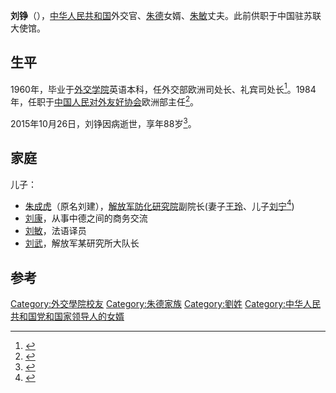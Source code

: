 '''刘铮'''（{{bd|1927年|2月|2015年|10月26日}}），[[中华人民共和国|中华人民共和国]]外交官、[[朱德|朱德]]女婿、[[朱敏_(语言学教授)|朱敏]]丈夫。此前供职于中国驻苏联大使馆。

==生平==
1960年，毕业于[[外交学院|外交学院]]英语本科，任外交部欧洲司处长、礼宾司处长<ref>{{cite news|title=朱德女婿刘铮披露76年岳父突然染病早逝真相|url=http://news.ifeng.com/history/zhongguoxiandaishi/detail_2011_02/26/4867398_3.shtml|accessdate=2015-04-01|newspaper=凤凰网|archive-date=2015-04-02|archive-url=https://web.archive.org/web/20150402190431/http://news.ifeng.com/history/zhongguoxiandaishi/detail_2011_02/26/4867398_3.shtml|dead-url=no}}</ref>。1984年，任职于[[中国人民对外友好协会|中国人民对外友好协会]]欧洲部主任<ref>{{cite news|title=《环球人物》：朱总司令的平民女儿 她是电影《红樱桃》中主人公的原型，从国统区“孤儿”到德国集中营战俘，朱敏这辈子历尽磨难|url=http://politics.people.com.cn/GB/1026/6164993.html|accessdate=2015-04-01|newspaper=人民网|archive-date=2015-04-02|archive-url=https://web.archive.org/web/20150402114420/http://politics.people.com.cn/GB/1026/6164993.html|dead-url=no}}</ref>。

2015年10月26日，刘铮因病逝世，享年88岁<ref>{{cite web|url=http://www.thepaper.cn/newsDetail_forward_1390104|title=朱德元帅女婿刘铮在京逝世，派驻苏联大使馆时收获爱情|publisher=澎湃新闻|accessdate=2015-10-29|date=2015-10-28|archive-date=2015-10-28|archive-url=https://web.archive.org/web/20151028212734/http://www.thepaper.cn/newsDetail_forward_1390104|dead-url=no}}</ref>。

==家庭==
儿子：
* [[朱成虎|朱成虎]]（原名刘建），[[解放军防化研究院|解放军防化研究院]]副院长(妻子[[王玲|王玲]]、儿子[[刘宁|刘宁]]<ref name="yljz">{{cite web  | language =zh-hans  | publisher =[[南充日报|南充日报]]  | title =朱敏长子刘建率家人回乡祭祖  | url =http://www.scyl.agri.gov.cn/Html/2009-5-11/2_12841_2009-5-11_32174.html  | date =2009年5月11日  | accessdate =2010-03-12  | archive-date =2012-11-27  | archive-url =https://archive.today/20121127095753/http://www.scyl.agri.gov.cn/Html/2009-5-11/2_12841_2009-5-11_32174.html  | dead-url =yes  }}</ref>)
* [[刘康_(朱德後人)|刘康]]，从事中德之间的商务交流
* [[刘敏_(朱德後人)|刘敏]]，法语译员
* [[刘武_(朱德後人)|刘武]]，解放军某研究所大队长

==参考==
{{reflist}}
{{朱德家系}}
{{中国政治人物小作品}}

{{DEFAULTSORT:L}}
[[Category:外交學院校友|Category:外交學院校友]]
[[Category:朱德家族|Category:朱德家族]]
[[Category:劉姓|Category:劉姓]]
[[Category:中华人民共和国党和国家领导人的女婿|Category:中华人民共和国党和国家领导人的女婿]]
